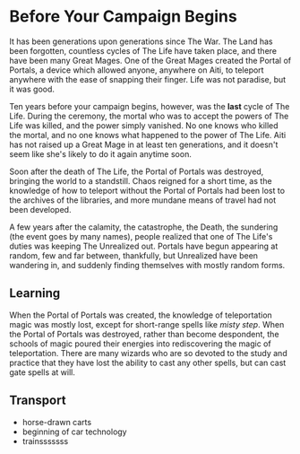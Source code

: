 
<Meta title='Setting|World State' />

# Before Your Campaign Begins

It has been generations upon generations since The War. The Land has been forgotten, countless cycles of The Life have taken place, and there have been many Great Mages. One of the Great Mages created the Portal of Portals, a device which allowed anyone, anywhere on Aiti, to teleport anywhere with the ease of snapping their finger. Life was not paradise, but it was good. 

Ten years before your campaign begins, however, was the **last** cycle of The Life. During the ceremony, the mortal who was to accept the powers of The Life was killed, and the power simply vanished. No one knows who killed the mortal, and no one knows what happened to the power of The Life. Aiti has not raised up a Great Mage in at least ten generations, and it doesn't seem like she's likely to do it again anytime soon.

Soon after the death of The Life, the Portal of Portals was destroyed, bringing the world to a standstill. Chaos reigned for a short time, as the knowledge of how to teleport without the Portal of Portals had been lost to the archives of the libraries, and more mundane means of travel had not been developed. 

A few years after the calamity, the catastrophe, the Death, the sundering (the event goes by many names), people realized that one of The Life's duties was keeping The Unrealized out. Portals have begun appearing at random, few and far between, thankfully, but Unrealized have been wandering in, and suddenly finding themselves with mostly random forms.

## Learning

When the Portal of Portals was created, the knowledge of teleportation magic was mostly lost, except for short-range spells like _misty step_. When the Portal of Portals was destroyed, rather than become despondent, the schools of magic poured their energies into rediscovering the magic of teleportation. There are many wizards who are so devoted to the study and practice that they have lost the ability to cast any other spells, but can cast gate spells at will.

## Transport

- horse-drawn carts
- beginning of car technology
- trainsssssss